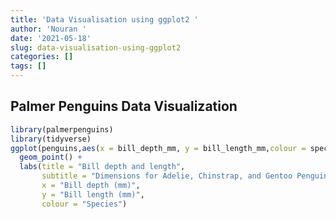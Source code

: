 ```yaml
---
title: 'Data Visualisation using ggplot2 '
author: 'Nouran '
date: '2021-05-18'
slug: data-visualisation-using-ggplot2
categories: []
tags: []
---
```

## Palmer Penguins Data Visualization
```r
library(palmerpenguins)
library(tidyverse)
ggplot(penguins,aes(x = bill_depth_mm, y = bill_length_mm,colour = species)) +
  geom_point() +
  labs(title = "Bill depth and length",
       subtitle = "Dimensions for Adelie, Chinstrap, and Gentoo Penguins",
       x = "Bill depth (mm)",
       y = "Bill length (mm)",
       colour = "Species")
```

